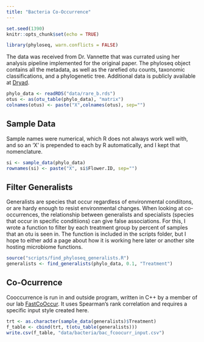 ```yaml
---
title: "Bacteria Co-Occurrence"
---
```


```r
set.seed(1390)
knitr::opts_chunk$set(echo = TRUE)
```

```r
library(phyloseq, warn.conflicts = FALSE)
```

The data was received from Dr. Vannette that was currated using her analysis pipeline implemented for the original paper. The phyloseq object contains all the metadata, as well as the rarefied otu counts, taxonomic classifications, and a phylogenetic tree. Additional data is publicly available at [Dryad][vannette_data].

[vannette_data]: https://datadryad.org/resource/doi:10.5061/dryad.75b30

```r
phylo_data <- readRDS("data/rare_b.rds")
otus <- as(otu_table(phylo_data), "matrix")
colnames(otus) <- paste("X",colnames(otus), sep="")
```

## Sample Data

Sample names were numerical, which R does not always work well with, and so an 'X' is prepended to each by R automatically, and I kept that nomenclature.

```r
si <- sample_data(phylo_data)
rownames(si) <- paste("X", si$Flower.ID, sep="")
```

## Filter Generalists

Generalists are species that occur regardless of environmental condiitons, or are hardy enough to resist environmental changes. When looking at co-occurrences, the relationship between generalists and specialists (species that occur in specific conditiions) can give false associations. For this, I wrote a function to filter by each treatment group by percent of samples that an otu is seen in. The function is included in the scripts folder, but I hope to either add a page about how it is working here later or another site hosting microbiome functions.

```r
source("scripts/find_phyloseq_generalists.R")
generalists <- find_generalists(phylo_data, 0.1, "Treatment")
```

## Co-Ocurrence

Cooccurrence is run in and outside program, written in C++ by a member of our lab [FastCoOccur][fastco]. It uses Spearman's rank correlation and requires a specific input style created here.

```r
trt <- as.character(sample_data(generalists)$Treatment)
f_table <- cbind(trt, t(otu_table(generalists)))
write.csv(f_table, "data/bacteria/bac_fcoocurr_input.csv")
```

[fastco]: https://github.com/germs-lab/FastCoOccur
